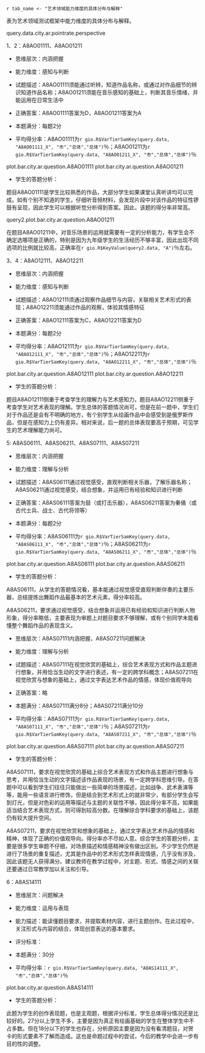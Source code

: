 <!-- chapter topic -->

\mytext



\chapter{典型题目分析}

\section{艺术学科试题框架}

`r tab_name <- "艺术领域能力维度的具体分布与解释" `

表\ref{tab: `r tab_name`}为艺术领域测试框架中能力维度的具体分布与解释。

\begin{itshape}
\mytable
\begin{longtable}{|c|l|c|}
\caption{`r tab_name`} \label{tab: `r tab_name`} \\ \hline
考查维度 & 具体描述 & 测试题型 \\ \hline
\multirow{2}{*}{感知与判断}	 & 在试听感受中，考察对艺术形式和内容的了解、辨认和理解等简单鉴赏能力 & 视听部分 \\ \cline{2-3}
  & 在图文信息中，考察对艺术作品的辨别和理解 & 纸笔部分 \\ \cline{1-3}
	理解与分析	& 在视听感受中，考察对艺术表现形式内容的分析、判断、释读等复杂鉴赏能力  & 视听部分 \\ \cline{1-3}
	运用与表现	& 在综合情境中考察艺术方法运用、设计构思、艺术创编的能力  & 纸笔部分 \\ \cline{1-3}
\end{longtable}
\end{itshape}

query.data.city.ar.pointrate.perspective

\begin{landscape}

\section{感知与判断}

`r tab_name <- "学生在艺术素养“感知与判断”考查维度上的平均得分率（％）" `

表\ref{tab: `r tab_name`}呈现了学生在艺术素养“感知与判断”考查维度上的平均得分率。

\begin{itshape}
\mytable
\begin{longtable}{|c|c|p{6cm}|c|c|c|c|c|c|c|c|c|c|c|c|c|}
\caption{`r tab_name`} \label{tab: `r tab_name`} \\ \hline

内容领域 & 题目编码 & \makecell[c]{具体描述} & \makecell[c]{本\\市} & \makecell[c]{公\\办} & \makecell[c]{民\\办} & \makecell[c]{普通\\初中} & \makecell[c]{九年\\一贯} & \makecell[c]{完全\\中学} & \makecell[c]{其\\他} & \makecell[c]{新优\\质\\学校} & \makecell[c]{强校\\工程\\学校} & 男 & 女 & \makecell[c]{沪\\籍} & \makecell[c]{非\\沪\\籍} \\ \hline

\multirow{10}{*}{艺术形式} & A8AO01111 & 能通过听辨，知道作品名称，或通过对作品细节的辨识知道作品名称 
table.city.ar.A8AO01111
\\ \cline{2-16}

 & A8AO02111 & 能通过听辨，判断乐器音色 
 table.city.ar.A8AO02111
 \\ \cline{2-16}

& A8AO03111 & 能通过听辨判断器乐音色的民族属性 
table.city.ar.A8AO03111
\\ \cline{2-16}

& A8AO08111 & 知道并判断中国画的基本分类 
table.city.ar.A8AO08111
\\ \cline{2-16}

& A8AO08211 & 知道并判读文人画的主要特点，但可以结合视觉作品感知，通过对答案的分析解题 
table.city.ar.A8AO08211
\\ \cline{2-16}

& A8AO09111 & 知道作品所属的艺术门类 
table.city.ar.A8AO09111
\\ \cline{2-16}

& A8AO10111 & 判断作品表现形式，知道其主要特点 
table.city.ar.A8AO10111
\\ \cline{2-16}

& A8AO11111 & 能知道视觉标识的名称与主要范围 
table.city.ar.A8AO11111
\\ \cline{2-16}

& A8AO12111 & 通过观察作品细节与内容，关联相关艺术形式的表现 
table.city.ar.A8AO12111
\\ \cline{2-16}

& A8AO13111 & 知道戏曲内容最基础的知识 
table.city.ar.A8AO13111
\\ \cline{1-16}

艺术体验 & A8AO12211 & 能通过作品的观察，体验其情感特征 
table.city.ar.A8AO12211
\\ \cline{1-16}

\multirow{2}{*}{艺术内容} & A8AO10211 & 能结合作品形式，判断其风格和情感 
table.city.ar.A8AO10211
\\ \cline{2-16}

& A8AO01211 & 能在音乐感知的基础上，判断其音乐情绪，并能运用在日常生活中 
table.city.ar.A8AO01211
\\ \cline{2-16}

& A8AO02211 & 能通过听辨感知音乐的情绪 
table.city.ar.A8AO02211
\\ \cline{2-16}

& A8AO04111 & 能通过听觉和视觉的共同运用进行艺术门类的关联 
table.city.ar.A8AO04111
\\ \cline{2-16}

& A8AO09211 & 通过对作品的感知，分析其造型特征，理解情感表现，并有一定跨学科知识呈现 
table.city.ar.A8AO09211
\\ \cline{2-16}

& A8AO11211 & 能知道并理解视觉标识的内涵意义 
table.city.ar.A8AO11211
\\ \cline{1-16}

\multirow{3}{*}{艺术风格}  & A8AO03211 & 能通过听辨，理解旋律线条表现，并通过具象性的旋律进行想象 
table.city.ar.A8AO03211
\\ \cline{2-16}

& A8AO04211 & 知道作曲家与作品，或通过排除法进行思考 
table.city.ar.A8AO04211
\\ \cline{2-16}

& A8AO13211 & 知道戏曲内容最基础的知识 
table.city.ar.A8AO13211
\\ \cline{1-16}

\end{longtable}
\end{itshape}

\mytext
下面将结合“感知与判断”部分的典型题目做具体分析。

\end{landscape}

\questiontitle{典型题目}1、2：A8AO01111、A8AO01211

\begin{itshape}

聆听音乐片段，判断：

A8AO01111  

这首作品是（ \qquad ）

A.《春江花月夜》  \qquad\qquad   B.《小溪·江河·大海》

C.《沃尔塔瓦河》 \qquad\qquad   D.《丰收锣鼓》

A8AO01211

该乐曲适合运用（ \qquad ）

A. 欢庆场面  \qquad    B. 日常休闲  \qquad   C. 劳动助力  \qquad   D. 肃穆场景

\end{itshape}

- 思维层次：内涵把握

- 能力维度：感知与判断

- 试题描述：A8AO01111须能通过听辨，知道作品名称，或通过对作品细节的辨识知道作品名称；A8AO01211须能在音乐感知的基础上，判断其音乐情绪，并能运用在日常生活中

- 正确答案：A8AO01111答案为D，A8AO01211答案为A

- 本题满分：每题2分

- 平均得分率：A8AO01111为`r gio.R$VarTierSamKey(query.data, "A8AO01111_X", "市","总体","总体")`％；A8AO01211为`r gio.R$VarTierSamKey(query.data, "A8AO01211_X", "市","总体","总体")`％

plot.bar.city.ar.question.A8AO01111
plot.bar.city.ar.question.A8AO01211

- 学生的答题分析：

题目A8AO01111是学生比较熟悉的作品，大部分学生如果课堂认真听讲均可以完成。如有个别不知道的学生，仔细听音频材料，会发现片段中对该作品的特征性锣鼓有呈现，因此学生可以根据听觉分析得到答案。因此，该题的得分率非常高。

query2.plot.bar.city.ar.question.A8AO01211

在题目A8AO01211中，对音乐场景的运用就需要有一定的分析能力，有学生会不确定选哪项是正确的，特别是因为九年级学生的生活经历不够丰富，因此出现不同选项的比例就比较高，正确率在`r gio.R$KeyValue(query2.data, "A")`％左右。

\questiontitle{典型题目}3、4：A8AO12111、A8AO12211

\begin{itshape}

观赏绘画作品，判断：

A8AO12111

选择与该作品所表现内容最吻合的歌曲是（ \qquad  ）

\begin{wrapfigure}{r}{0.5\textwidth}
  \begin{center}
    \includegraphics[width=0.45\textwidth]{ar_A8AO12111.png}
  \end{center}
\end{wrapfigure}

A.《军队进行曲》

B.《平静的海洋与幸福的航程》

C.《伏尔加船夫曲》

D.《莫斯科郊外的晚上》

A8AO12211

该绘画作品给你的感受是（ \qquad ）

A．轻松 \qquad\qquad  B.愉悦 \qquad\qquad  C.幽默 \qquad\qquad  D.沉重
\end{itshape}

- 思维层次：内涵把握

- 能力维度：感知与判断

- 试题描述：A8AO12111须通过观察作品细节与内容，关联相关艺术形式的表现；A8AO12211须能通过作品的观察，体验其情感特征

- 正确答案：A8AO12111答案为C，A8AO12211答案为D

- 本题满分：每题2分

- 平均得分率：A8AO12111为`r gio.R$VarTierSamKey(query.data, "A8AO12111_X", "市","总体","总体")`％；A8AO12211为`r gio.R$VarTierSamKey(query.data, "A8AO12211_X", "市","总体","总体")`％

plot.bar.city.ar.question.A8AO12111
plot.bar.city.ar.question.A8AO12211

- 学生的答题分析：

题目A8AO12111侧重于考查学生的理解力与艺术感知力，题目A8AO12211侧重于考查学生对艺术表现的理解。学生总体的答题情况尚可，但是在前一题中，学生们对于作品还是会有不明确的地方，有个别学生从绘画作品中会感受到是俄罗斯作品，但是在感知力上仍有差异。相对来说，后一题的总体表现要高于预期，可见学生的艺术理解能力尚可。

\begin{landscape}
\section{理解与分析}

`r tab_name <- "学生在艺术素养“理解与分析”考查维度上的平均得分率（％）" `

表\ref{tab: `r tab_name`}呈现了学生在艺术素养“理解与分析”考查维度上的平均得分率。

\begin{itshape}
\mytable
\begin{longtable}{|c|c|p{6cm}|c|c|c|c|c|c|c|c|c|c|c|c|c|}
\caption{`r tab_name`} \label{tab: `r tab_name`} \\ \hline

考查维度 & 题目编码 & \makecell[c]{具体描述} & \makecell[c]{本\\市} & \makecell[c]{公\\办} & \makecell[c]{民\\办} & \makecell[c]{普通\\初中} & \makecell[c]{九年\\一贯} & \makecell[c]{完全\\中学} & \makecell[c]{其\\他} & \makecell[c]{新优\\质\\学校} & \makecell[c]{强校\\工程\\学校} & 男 & 女 & \makecell[c]{沪\\籍} & \makecell[c]{非\\沪\\籍} \\ \hline

\multirow{5}{*}{艺术形式} & A8AO05111 & 通过视觉，判断舞蹈形式 
table.city.ar.A8AO05111
\\ \cline{2-16}

& A8AO05211 & 知道并判断舞蹈的分类 
table.city.ar.A8AO05211
\\ \cline{2-16}

& A8AO05311 & 了解冷暖色调的主要关联和运用 
table.city.ar.A8AO05311
\\ \cline{2-16}

& A8AO05411 & 知道雕塑的主要特点，并在艺术形式表现上做出关联 
table.city.ar.A8AO05411
\\ \cline{2-16}

& A8AS06111 & 通过视觉感受，直观判断相关乐器，了解乐器名称 
table.city.ar.A8AS06111
\\ \cline{1-16}

\multirow{3}{*}{\makecell[c]{艺术内容\\艺术感受}} & A8AS06211 & 通过视觉感受，结合想象，并运用已有经验和知识进行判断 
table.city.ar.A8AS06211
\\ \cline{2-16}

& A8AS07111 & 在视觉欣赏的基础上，综合艺术表现方式和作品主题进行想象，并用恰当生动的文字进行表述，有一定的跨学科概念 
table.city.ar.A8AS07111
\\ \cline{2-16}

& A8AS07211 & 在视觉欣赏与想象的基础上，通过文字表达艺术作品的情感，体现价值观导向 
table.city.ar.A8AS07211
\\ \cline{1-16}

\end{longtable}
\end{itshape}

\mytext
下面将结合“理解与分析”部分的典型题目做具体分析。

\end{landscape}

\questiontitle{典型题目}5: A8AS06111、A8AS06211、A8AS07111、A8AS07211


\begin{itshape}

观赏视频，完成以下内容：

A8AS06111、A8AS06211

6．填空题

（1）舞蹈音乐的主奏乐器是 \uline{\qquad\qquad\qquad} 。

（2）舞蹈人物来源于\uline{\qquad\qquad\qquad} 形象。

\end{itshape}

- 思维层次：内涵把握

- 能力维度：理解与分析

- 试题描述：A8AS06111通过视觉感受，直观判断相关乐器，了解乐器名称；A8AS06211通过视觉感受，结合想象，并运用已有经验和知识进行判断

- 正确答案：A8AS06111答案为鼓（或打击乐器），A8AS06211答案为秦俑（或古代士兵、战士、古代将领等）

- 本题满分：每题2分


- 平均得分率：A8AS06111为`r gio.R$VarTierSamKey(query.data, "A8AS06111_X", "市","总体","总体")`％；A8AS06211为`r gio.R$VarTierSamKey(query.data, "A8AS06211_X", "市","总体","总体")`％

plot.bar.city.ar.question.A8AS06111
plot.bar.city.ar.question.A8AS06211

- 学生的答题分析：

A8AS06111，从学生的答题情况看，基本能通过视觉感受直观判断伴奏的主要乐器，总结提炼出舞蹈作品最基本的艺术元素，得分率较高。

A8AS06211，要求通过视觉感受，结合想象并运用已有经验和知识进行判断人物形象，得分率略低，主要表现为审题上对题目要求不够理解，或有个别同学未能看懂整个舞蹈作品的表现含义。


\begin{itshape}

A8AS07111、A8AS07211

7．简答题：

（1）请简要描述该作品表现的场景。

（2）作品表现了怎样的情感和精神。

\end{itshape}

- 思维层次：A8AS07111内涵把握，A8AS07211问题解决

- 能力维度：理解与分析

- 试题描述：A8AS07111在视觉欣赏的基础上，综合艺术表现方式和作品主题进行想象，并用恰当生动的文字进行表述，有一定的跨学科概念；A8AS07211在视觉欣赏与想象的基础上，通过文字表达艺术作品的情感，体现价值观导向

- 正确答案：略

- 本题满分：A8AS07111满分8分；A8AS07211满分10分

- 平均得分率：A8AS07111为`r gio.R$VarTierSamKey(query.data, "A8AS07111_X", "市","总体","总体")`％；A8AS07211为`r gio.R$VarTierSamKey(query.data, "A8AS07211_X", "市","总体","总体")`％

plot.bar.city.ar.question.A8AS07111
plot.bar.city.ar.question.A8AS07211

- 学生的答题分析：

A8AS07111，要求在视觉欣赏的基础上综合艺术表现方式和作品主题进行想象与思考，并用恰当生动的文字描述该作品表现的场景，有一定跨学科思维引导。在答题中可以看到学生们往往只能做出一些简单的场景描述，比如战争、武术表演等等，能用一些语言进行修饰，但是结合到艺术形式上的就非常少，有部分学生会写到灯光，但是对色彩的运用等描述与主题的关联性不够，因此得分率不高，如果能适当结合艺术表现方式，则可得到较高分数。在理解综合学科要求的基础上，该题仍有较大提升空间。 

A8AS07211，要求在视觉欣赏和想象的基础上，通过文字表达艺术作品的情感和精神，体现了正确的价值观导向。得分率亦不尽如人意。综合学生的答题分析，主要是很多学生审题不仔细，对场景描述和情感精神没有做出区别。不少学生仍然是进行了场景的重复描述，尤其是作品中的艺术形式怎样表现情感，几乎没有涉及，因此该题无人获得满分。建议教师在教学过程中，对主题、形式、情感之间的关联还要通过日常教学加以关注和引导。


\begin{landscape}

\section{运用与表现}

`r tab_name <- "学生在艺术素养“运用与表现”考查维度上的平均得分率（％）" `

表\ref{tab: `r tab_name`}呈现了学生在艺术素养“运用与表现”考查维度上的平均得分率。

\begin{itshape}
\mytable
\begin{longtable}{|c|c|p{6cm}|c|c|c|c|c|c|c|c|c|c|c|c|c|}
\caption{`r tab_name`} \label{tab: `r tab_name`} \\ \hline

考查维度 & 题目编码 & \makecell[c]{具体描述} & \makecell[c]{本\\市} & \makecell[c]{公\\办} & \makecell[c]{民\\办} & \makecell[c]{普通\\初中} & \makecell[c]{九年\\一贯} & \makecell[c]{完全\\中学} & \makecell[c]{其\\他}  & \makecell[c]{新优\\质\\学校} & \makecell[c]{强校\\工程\\学校} & 男 & 女 & \makecell[c]{沪\\籍} & \makecell[c]{非\\沪\\籍} \\ \hline

艺术创作 & A8AS14111 & 能读懂题目要求，并提取素材内容，进行主题创作。在此过程中，关注形式与内容的结合，体现创意表达的基本要求。 
table.city.ar.A8AS14111
\\ \cline{1-16}

\end{longtable}
\end{itshape}

\mytext
下面将结合“运用与表现”部分的典型题目做具体分析。

\end{landscape}

\questiontitle{典型题目}6：A8AS14111

\begin{itshape}
春节是中国传统节日，每当这个时候，人们会穿新装、贴对联、挂年画，精心装饰居家环境，举办各种庆祝活动，辞旧迎新。

\includegraphics[width=0.98\textwidth]{ar_A8AS14111.png}

参考上图素材内容，设计一张贺卡，写上祝福寄给你最爱的人。要求如下：

（1）用黑色水笔进行创作。

（2）可选择图中1-2个形象，以此为基础进行创作。

（3）图文表达有内涵、有创意、有美感。
\end{itshape}

- 思维层次：问题解决

- 能力维度：运用与表现

- 能力描述：能读懂题目要求，并提取素材内容，进行主题创作。在此过程中，关注形式与内容的结合，体现创意表达的基本要求。

- 评分标准：

\begin{itshape}
\mytable
\begin{longtable}{|c|p{1.5cm}|p{3cm}|c|}
\hline

分级水平	& 评分建议  &	水平描述 &	画面例举 \\ \hline

基准水平	& 15分	    & 只有文字信息，无图像信息，无构图。 &  \\ \hline

水平1	   & 18分起	  & 有文字图像的信息，但信息不完整，图像过于简单，没有构图意识。	&  \makecell[c]{\includegraphics[width=0.45\textwidth]{ar_A8AS14111_1.png}} \\ \hline

水平2	 & 24分起	 & 图文表达较为清晰，有一定的表达内涵，图像较为生动，整体构图较为合适。	& \makecell[c]{\includegraphics[width=0.45\textwidth]{ar_A8AS14111_2.png}} \\ \cline{4-4}  

  &  &  & \makecell[c]{\includegraphics[width=0.45\textwidth]{ar_A8AS14111_3.png}} \\ \hline

水平3	& 27分以上，满分30分	& 图文并茂，画面有美感、创意表达较为生动。	 &  \makecell[c]{\includegraphics[width=0.45\textwidth]{ar_A8AS14111_4.png}} \\ \hline

\end{longtable}
\end{itshape}

- 本题满分：30分

- 平均得分率：`r gio.R$VarTierSamKey(query.data, "A8AS14111_X", "市","总体","总体")`％

plot.bar.city.ar.question.A8AS14111

- 学生的答题分析：

此题为学生的创作表现题，也是主观题，根据评分标准，学生总体得分情况还是比较好的。27分以上学生不多，主要是因为真正有绘画基础的学生在整体学生中不占多数。但在18分以下的学生也存在，分析原因主要是因为没有看清题目，对贺卡的形式要素不了解而造成。这也是命题过程中的尝试，今后的教学中会进一步有目的性的调整。


<!-- end of chapter topic -->
